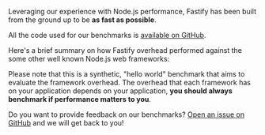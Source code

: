 <HeroBanner title="Benchmarks" />

Leveraging our experience with Node.js performance, Fastify has been built from the ground up to be **as fast as possible**.

All the code used for our benchmarks is [available on GitHub](https://github.com/fastify/benchmarks/).

Here's a brief summary on how Fastify overhead performed against the some other well known Node.js web frameworks:

<Benchmark />

Please note that this is a synthetic, "hello world" benchmark that aims to evaluate the framework overhead. The overhead that each framework has on your application depends on your application, **you should always benchmark if performance matters to you**.

Do you want to provide feedback on our benchmarks? [Open an issue on GitHub](https://github.com/fastify/benchmarks/issues) and we will get back to you!
